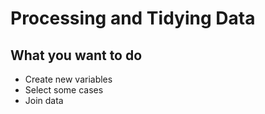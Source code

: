 # Processing and Tidying Data

## What you want to do

- Create new variables
- Select some cases
- Join data
